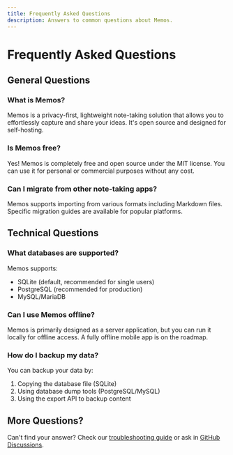 ```yaml
---
title: Frequently Asked Questions  
description: Answers to common questions about Memos.
---
```


# Frequently Asked Questions

## General Questions

### What is Memos?

Memos is a privacy-first, lightweight note-taking solution that allows you to effortlessly capture and share your ideas. It's open source and designed for self-hosting.

### Is Memos free?

Yes! Memos is completely free and open source under the MIT license. You can use it for personal or commercial purposes without any cost.

### Can I migrate from other note-taking apps?

Memos supports importing from various formats including Markdown files. Specific migration guides are available for popular platforms.

## Technical Questions

### What databases are supported?

Memos supports:
- SQLite (default, recommended for single users)
- PostgreSQL (recommended for production)
- MySQL/MariaDB

### Can I use Memos offline?

Memos is primarily designed as a server application, but you can run it locally for offline access. A fully offline mobile app is on the roadmap.

### How do I backup my data?

You can backup your data by:
1. Copying the database file (SQLite)
2. Using database dump tools (PostgreSQL/MySQL)
3. Using the export API to backup content

## More Questions?

Can't find your answer? Check our [troubleshooting guide](/docs/troubleshooting) or ask in [GitHub Discussions](https://github.com/usememos/memos/discussions).
